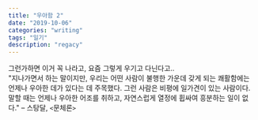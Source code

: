 ```yaml
---
title: "우아함 2"
date: "2019-10-06"
categories: "writing"
tags: "일기"
description: "regacy"
---
```


그런가하면 이거 꼭 나라고, 요즘 그렇게 우기고 다닌다고..
<br/>
⁠⁡⁢⁣⁤⁪⁫⁬⁭⁯⁮⁯"지나가면서 하는 말이지만, 우리는 어떤 사람이 불행한 가운데 갖게 되는 쾌활함에는 언제나 우아한 데가 있다는 데 주목했다. 그런 사람은 비평에 일가견이 있는 사람이다. 말할 때는 언제나 우아한 어조를 취하고, 자연스럽게 열정에 휩싸여 흥분하는 일이 없다."  – 스탕달, `<`문체론`>`